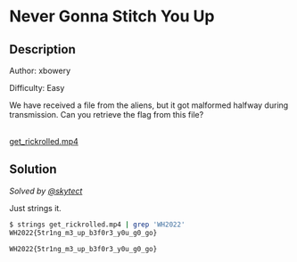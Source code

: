 # Never Gonna Stitch You Up

## Description

Author: xbowery

Difficulty: Easy

We have received a file from the aliens, but it got malformed halfway during transmission. Can you retrieve the flag from this file?

<br />
<a href="/files/whitehacks-2022/get_rickrolled.mp4" download>
  get_rickrolled.mp4
</a>

## Solution

_Solved by [@skytect](https://github.com/skytect)_

Just strings it.

```bash
$ strings get_rickrolled.mp4 | grep 'WH2022'
WH2022{5tr1ng_m3_up_b3f0r3_y0u_g0_go}
```

`WH2022{5tr1ng_m3_up_b3f0r3_y0u_g0_go}`
